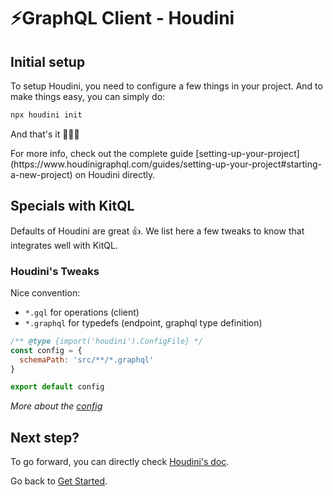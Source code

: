 
# ⚡GraphQL Client - Houdini

## Initial setup

To setup Houdini, you need to configure a few things in your project.
And to make things easy, you can simply do:

```sh
npx houdini init
```

And that's it 🎉🎉🎉

<Callout>
  For more info, check out the complete guide
  [setting-up-your-project](https://www.houdinigraphql.com/guides/setting-up-your-project#starting-a-new-project) on
  Houdini directly.
</Callout>

## Specials with KitQL

Defaults of Houdini are great 👍.
We list here a few tweaks to know that integrates well with KitQL.

### Houdini's Tweaks

Nice convention:

- `*.gql` for operations (client)
- `*.graphql` for typedefs (endpoint, graphql type definition)

```js filename="houdini.config.js"
/** @type {import('houdini').ConfigFile} */
const config = {
  schemaPath: 'src/**/*.graphql'
}

export default config
```

_More about the [config](https://www.houdinigraphql.com/api/config)_

## Next step?

To go forward, you can directly check [Houdini's doc](https://www.houdinigraphql.com/guides/working-with-graphql).

Go back to [Get Started](/docs/all-in).
